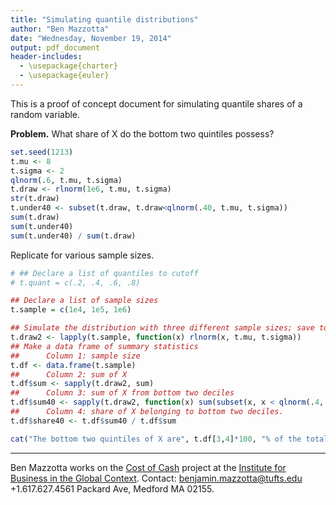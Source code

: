 ```yaml
---
title: "Simulating quantile distributions"
author: "Ben Mazzotta"
date: "Wednesday, November 19, 2014"
output: pdf_document
header-includes: 
  - \usepackage{charter}
  - \usepackage{euler}
---
```


This is a proof of concept document for simulating quantile shares of a random variable.

**Problem.** What share of X do the bottom two quintiles possess?

```r
set.seed(1213)
t.mu <- 8
t.sigma <- 2
qlnorm(.6, t.mu, t.sigma)
t.draw <- rlnorm(1e6, t.mu, t.sigma)
str(t.draw)
t.under40 <- subset(t.draw, t.draw<qlnorm(.40, t.mu, t.sigma))
sum(t.draw)
sum(t.under40)
sum(t.under40) / sum(t.draw)

```


Replicate for various sample sizes.

```r
# ## Declare a list of quantiles to cutoff
# t.quant = c(.2, .4, .6, .8)

## Declare a list of sample sizes
t.sample = c(1e4, 1e5, 1e6)

## Simulate the distribution with three different sample sizes; save to list
t.draw2 <- lapply(t.sample, function(x) rlnorm(x, t.mu, t.sigma))
## Make a data frame of summary statistics
##      Column 1: sample size
t.df <- data.frame(t.sample)
##      Column 2: sum of X
t.df$sum <- sapply(t.draw2, sum)
##      Column 3: sum of X from bottom two deciles
t.df$sum40 <- sapply(t.draw2, function(x) sum(subset(x, x < qlnorm(.4, t.mu, t.sigma))))
##      Column 4: share of X belonging to bottom two deciles.
t.df$share40 <- t.df$sum40 / t.df$sum

cat("The bottom two quintiles of X are", t.df[3,4]*100, "% of the total.")

```



---
\footnotesize Ben Mazzotta works on the [Cost of Cash](http://fletcher.tufts.edu/costofcash) project at the [Institute for Business in the Global Context](http://fletcher.tufts.edu/ibgc). Contact: [benjamin.mazzotta@tufts.edu](mailto:benjamin.mazzotta@tufts.edu) \quad +1.617.627.4561 \quad 160 Packard Ave, Medford MA 02155. \par

